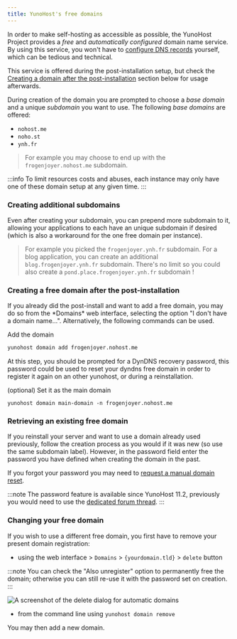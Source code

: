 ```yaml
---
title: YunoHost's free domains
---
```


In order to make self-hosting as accessible as possible, the YunoHost Project provides 
a *free* and *automatically configured* domain name service. By using this service, 
you won't have to [configure DNS records](/admin/domains/dns_configuration) yourself, 
which can be tedious and technical.

This service is offered during the post-installation setup, but check the 
[Creating a domain after the post-installation](#creating-a-free-domain-after-the-post-installation)
section below for usage afterwards.

During creation of the domain you are prompted to choose a *base domain* and a unique *subdomain* you want to use. 
The following *base domains* are offered:

- `nohost.me`
- `noho.st`
- `ynh.fr`

> For example you may choose to end up with the `frogenjoyer.nohost.me` subdomain.


:::info
To limit resources costs and abuses, each instance may only have one of these domain
setup at any given time.
:::

### Creating additional subdomains

Even after creating your subdomain, you can prepend more subdomain to it, allowing
your applications to each have an unique subdomain if desired (which is also
a workaround for the one free domain per instance).

> For example you picked the `frogenjoyer.ynh.fr` subdomain. For a blog application, you
>  can create an additional `blog.frogenjoyer.ynh.fr` subdomain. 
>  There's no limit so you could also create a `pond.place.frogenjoyer.ynh.fr` subdomain !

### Creating a free domain after the post-installation

<Tabs groupId="admin-commands">
  <TabItem value="web" label="From the web interface">
If you already did the post-install and want to add a free domain, you may do so 
from the *Domains* web interface, selecting the option "I don't have a domain name...".
  </TabItem>
  <TabItem value="cli" label="From the command line">
Alternatively, the following commands can be used.

Add the domain
```bash
yunohost domain add frogenjoyer.nohost.me
```
At this step, you should be prompted for a DynDNS recovery password, this password could be used to reset your dyndns free domain in order to register it again on an other yunohost, or during a reinstallation.

(optional) Set it as the main domain
```
yunohost domain main-domain -n frogenjoyer.nohost.me
```
</TabItem>
</Tabs>

### Retrieving an existing free domain

If you reinstall your server and want to use a domain already used previously, follow the
creation process as you would if it was new (so use the same subdomain label). However,
in the password field enter the password you have defined when creating the
domain in the past.

If you forgot your password you may need to [request a manual domain reset](https://forum.yunohost.org/t/nohost-domain-recovery/442).

:::note
The password feature is available since YunoHost 11.2, previously you would need to 
use the [dedicated forum thread](https://forum.yunohost.org/t/nohost-domain-recovery/442).
:::

### Changing your free domain

If you wish to use a different free domain, you first have to remove your present domain registration:

- using the web interface > `Domains` > `{yourdomain.tld}` > `delete` button

:::note
You can check the "Also unregister" option to permanently free the domain; otherwise
you can still re-use it with the password set on creation.
:::

![A screenshot of the delete dialog for automatic domains](/img/webadmin/webadmin_domain_remove_dyndns.png)

- from the command line using `yunohost domain remove`

You may then add a new domain.
